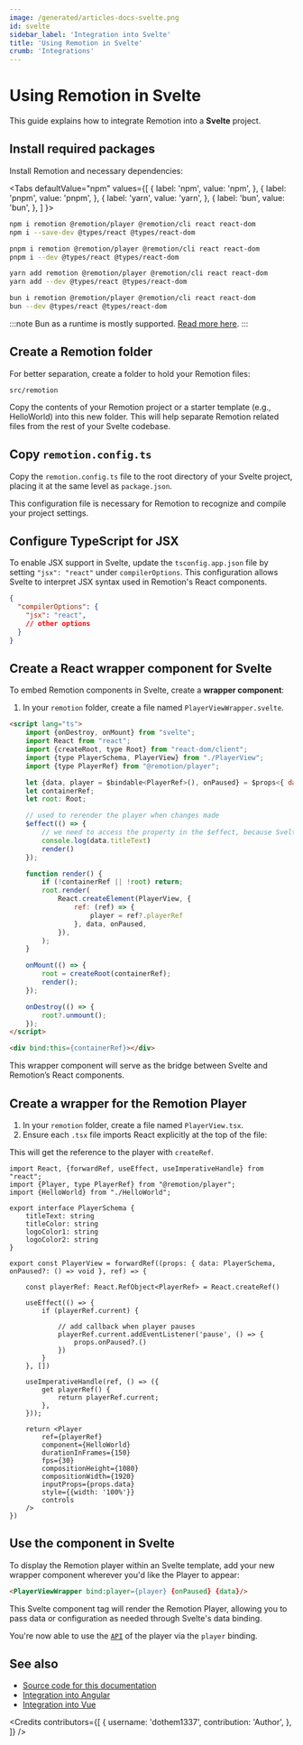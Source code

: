 ```yaml
---
image: /generated/articles-docs-svelte.png
id: svelte
sidebar_label: 'Integration into Svelte'
title: 'Using Remotion in Svelte'
crumb: 'Integrations'
---
```



# Using Remotion in Svelte

This guide explains how to integrate Remotion into a **Svelte** project.

## Install required packages

Install Remotion and necessary dependencies:

<Tabs
defaultValue="npm"
values={[
{ label: 'npm', value: 'npm', },
{ label: 'pnpm', value: 'pnpm', },
{ label: 'yarn', value: 'yarn', },
{ label: 'bun', value: 'bun', },
]
}>
<TabItem value="npm">

```bash title="Use npm as the package manager"
npm i remotion @remotion/player @remotion/cli react react-dom
npm i --save-dev @types/react @types/react-dom
```

  </TabItem>
  <TabItem value="pnpm">

```bash title="Use pnpm as the package manager"
pnpm i remotion @remotion/player @remotion/cli react react-dom
pnpm i --dev @types/react @types/react-dom
```

  </TabItem>

  <TabItem value="yarn">

```bash title="Use Yarn as the package manager"
yarn add remotion @remotion/player @remotion/cli react react-dom
yarn add --dev @types/react @types/react-dom
```

  </TabItem>

  <TabItem value="bun">

```bash title="Use Bun as the package manager and runtime"
bun i remotion @remotion/player @remotion/cli react react-dom
bun --dev @types/react @types/react-dom
```

:::note
Bun as a runtime is mostly supported. [Read more here](/docs/bun).
:::

  </TabItem>
</Tabs>

## Create a Remotion folder

For better separation, create a folder to hold your Remotion files:

```plaintext
src/remotion
```

Copy the contents of your Remotion project or a starter template (e.g., HelloWorld) into this new folder. This will help separate Remotion related files from the rest of your Svelte codebase.

## Copy `remotion.config.ts`

Copy the `remotion.config.ts` file to the root directory of your Svelte project, placing it at the same level as `package.json`.

This configuration file is necessary for Remotion to recognize and compile your project settings.

## Configure TypeScript for JSX

To enable JSX support in Svelte, update the `tsconfig.app.json` file by setting `"jsx": "react"` under `compilerOptions`. This configuration allows Svelte to interpret JSX syntax used in Remotion's React components.

```json title="tsconfig.json"
{
  "compilerOptions": {
    "jsx": "react",
    // other options
  }
}
```

## Create a React wrapper component for Svelte

To embed Remotion components in Svelte, create a **wrapper component**:

1. In your `remotion` folder, create a file named `PlayerViewWrapper.svelte`.

```html title="PlayerViewWrapper.svelte"
<script lang="ts">
    import {onDestroy, onMount} from "svelte";
    import React from "react";
    import {createRoot, type Root} from "react-dom/client";
    import {type PlayerSchema, PlayerView} from "./PlayerView";
    import {type PlayerRef} from "@remotion/player";

    let {data, player = $bindable<PlayerRef>(), onPaused} = $props<{ data: PlayerSchema, player: PlayerRef, onPaused: void }>()
    let containerRef;
    let root: Root;

    // used to rerender the player when changes made
    $effect(() => {
        // we need to access the property in the $effect, because Svelte doesn't automatically detect deep changes. Use flat structure or Svelte Store instead.
        console.log(data.titleText)
        render()
    });

    function render() {
        if (!containerRef || !root) return;
        root.render(
            React.createElement(PlayerView, {
                ref: (ref) => {
                    player = ref?.playerRef
                }, data, onPaused,
            }),
        );
    }

    onMount(() => {
        root = createRoot(containerRef);
        render();
    });

    onDestroy(() => {
        root?.unmount();
    });
</script>

<div bind:this={containerRef}></div>
```

This wrapper component will serve as the bridge between Svelte and Remotion’s React components.

## Create a wrapper for the Remotion Player

1. In your `remotion` folder, create a file named `PlayerView.tsx`.
2. Ensure each `.tsx` file imports React explicitly at the top of the file:

This will get the reference to the player with `createRef`.

```tsx title="PlayerView.tsx"
import React, {forwardRef, useEffect, useImperativeHandle} from "react";
import {Player, type PlayerRef} from "@remotion/player";
import {HelloWorld} from "./HelloWorld";

export interface PlayerSchema {
    titleText: string
    titleColor: string
    logoColor1: string
    logoColor2: string
}

export const PlayerView = forwardRef((props: { data: PlayerSchema, onPaused?: () => void }, ref) => {

    const playerRef: React.RefObject<PlayerRef> = React.createRef()

    useEffect(() => {
        if (playerRef.current) {

            // add callback when player pauses
            playerRef.current.addEventListener('pause', () => {
                props.onPaused?.()
            })
        }
    }, [])

    useImperativeHandle(ref, () => ({
        get playerRef() {
            return playerRef.current;
        },
    }));

    return <Player
        ref={playerRef}
        component={HelloWorld}
        durationInFrames={150}
        fps={30}
        compositionHeight={1080}
        compositionWidth={1920}
        inputProps={props.data}
        style={{width: '100%'}}
        controls
    />
})
```

## Use the component in Svelte

To display the Remotion player within an Svelte template, add your new wrapper component wherever you'd like the Player to appear:

```html
<PlayerViewWrapper bind:player={player} {onPaused} {data}/>
```

This Svelte component tag will render the Remotion Player, allowing you to pass data or configuration as needed through Svelte's data binding.

You're now able to use the [`API`](/docs/player/player) of the player via the `player` binding.

## See also

- [Source code for this documentation](https://github.com/remotion-dev/svelte-starter)
- [Integration into Angular](/docs/angular)
- [Integration into Vue](/docs/vue)

<Credits
  contributors={[
    {
      username: 'dothem1337',
      contribution: 'Author',
    },
  ]}
/>
